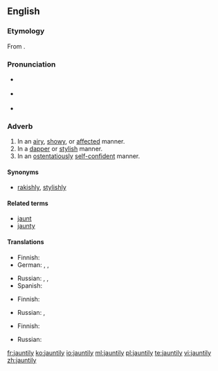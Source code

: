 {{was wotd|2010|August|11}}
==English==

===Etymology===
From {{suffix|jaunty|ly}}.

===Pronunciation===
* {{a|UK}} {{IPA|/ˈdʒɔːn.tɪ.li/}}
* {{a|US}} {{IPA|/ˈdʒɑn.tɪ.li/|/ˈdʒɔn.tɪ.li/}}
* {{audio|en-us-jauntily.ogg|Audio (US)}}

===Adverb===
{{en-adv}}

# In an [[airy]], [[showy]], or [[affected]] manner.
# In a [[dapper]] or [[stylish]] manner.
# In an [[ostentatiously]] [[self-confident]] manner.

====Synonyms====
* {{sense|in a dapper or stylish manner}} [[rakishly]], [[stylishly]]

====Related terms====
* [[jaunt]]
* [[jaunty]]

====Translations====
{{trans-top|in an airy, showy, or affected manner}}
* Finnish: {{t-|fi|leuhkasti}}
* German: {{t+|de|unbeschwert}}, {{t+|de|munter}}, {{t+|de|fröhlich}}
{{trans-mid}}
* Russian: {{t+|ru|весело}}, {{t+|ru|беспечно}}, {{t+|ru|легкомысленно}}
* Spanish: {{t+|es|animadamente}}
{{trans-bottom}}

{{trans-top|in a dapper or stylish manner}}
* Finnish: {{t-|fi|leuhkasti}}
{{trans-mid}}
* Russian: {{t+|ru|небрежно}}, {{t-|ru|с небрежным изяществом}}
{{trans-bottom}}

{{trans-top|in an ostentatiously self-confident manner}}
* Finnish: {{t-|fi|leuhkasti}}
{{trans-mid}}
* Russian: {{t|ru|небрежно|tr=nebréžno|sc=Cyrl}}
{{trans-bottom}}

[[fr:jauntily]]
[[ko:jauntily]]
[[io:jauntily]]
[[ml:jauntily]]
[[pl:jauntily]]
[[te:jauntily]]
[[vi:jauntily]]
[[zh:jauntily]]